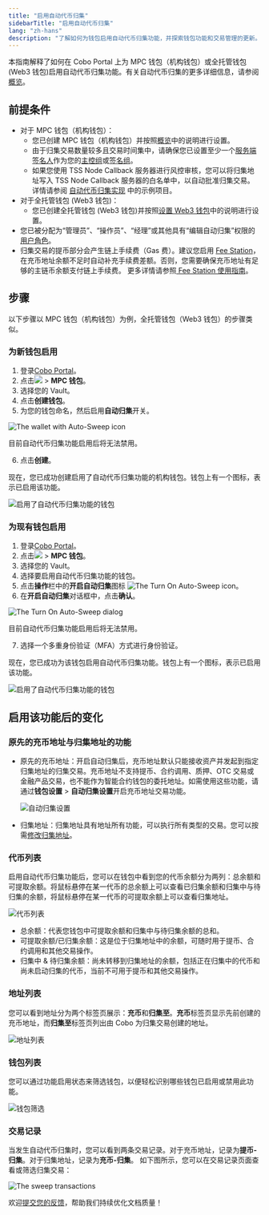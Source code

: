 ```yaml
---
title: "启用自动代币归集"
sidebarTitle: "启用自动代币归集"
lang: "zh-hans"
description: "了解如何为钱包启用自动代币归集功能，并探索钱包功能和交易管理的更新。"
---
```


本指南解释了如何在 Cobo Portal 上为 MPC 钱包（机构钱包）或全托管钱包 (Web3 钱包)启用自动代币归集功能。有关自动代币归集的更多详细信息，请参阅[概览](/cn/portal/auto-sweep-overview)。

## 前提条件
- 对于 MPC 钱包（机构钱包）：
  - 您已创建 MPC 钱包（机构钱包）并按照[概览](/cn/portal/mpc-wallets/ocw/set-up)中的说明进行设置。
  - 由于归集交易数量较多且交易时间集中，请确保您已设置至少一个[服务端签名人](https://www.cobo.com/developers/v2_cn/guides/mpc-wallets/server-co-signer/tss-node-overview)作为您的[主控组](/cn/portal/mpc-wallets/ocw/holder-group-main-group)或[签名组](/cn/portal/mpc-wallets/ocw/holder-group-signing-group)。
  - 如果您使用 TSS Node Callback 服务器进行风控审核，您可以将归集地址写入 TSS Node Callback 服务器的白名单中，以自动批准归集交易。详情请参阅 [自动代币归集实现](https://www.cobo.com/developers/v2_cn/guides/mpc-wallets/server-co-signer/risk-control-best-practices#auto-sweeping-implementation) 中的示例项目。
- 对于全托管钱包 (Web3 钱包)：
  - 您已创建全托管钱包 (Web3 钱包)并按照[设置 Web3 钱包](/cn/portal/custodial-wallets/web3-wallets/set-up)中的说明进行设置。
- 您已被分配为“管理员”、“操作员”、“经理”或其他具有“编辑自动归集”权限的[用户角色](/cn/portal/organization/roles-and-permissions)。
- 归集交易的提币部分会产生链上手续费（Gas 费）。建议您启用 [Fee Station](/cn/portal/fee-station/introduction)，在充币地址余额不足时自动补充手续费差额。否则，您需要确保充币地址有足够的主链币余额支付链上手续费。
<Info>更多详情请参照[ Fee Station 使用指南](/cn/portal/fee-station/set-up)。</Info>

## 步骤

以下步骤以 MPC 钱包（机构钱包）为例，全托管钱包（Web3 钱包）的步骤类似。

### 为新钱包启用

1. 登录[Cobo Portal](https://portal.cobo.com/login)。
2. 点击<img src="/cn/images/mpc-wallet/wallets-icon.svg" className="icon"></img> > **MPC 钱包**。
3. 选择您的 Vault。
4. 点击**创建钱包**。
5. 为您的钱包命名，然后启用**自动归集**开关。

  <img src="/cn/images/mpc-wallet/ocw/enable-auto-sweep.png" className="screenshot_modal" alt="The wallet with Auto-Sweep icon" />

  <Warning>目前自动代币归集功能启用后将无法禁用。</Warning>

6. 点击**创建**。

现在，您已成功创建启用了自动代币归集功能的机构钱包。钱包上有一个图标，表示已启用该功能。

<img src="/cn/images/mpc-wallet/ocw/auto-sweep-icon.png" className="full_screen" alt="启用了自动代币归集功能的钱包" />

### 为现有钱包启用

1. 登录[Cobo Portal](https://portal.cobo.com/login)。
2. 点击<img src="/cn/images/mpc-wallet/wallets-icon.svg" className="icon"></img> > **MPC 钱包**。
3. 选择您的 Vault。
4. 选择要启用自动代币归集功能的钱包。
5. 点击**操作**栏中的**开启自动归集**图标 <img src="/en/images/mpc-wallet/ocw/icon_sweep.png" className="icon" alt="The Turn On Auto-Sweep icon" />。
6. 在**开启自动归集**对话框中，点击**确认**。

  <img src="/cn/images/mpc-wallet/ocw/turn-on-auto-sweep.png" className="screenshot_modal" alt="The Turn On Auto-Sweep dialog" />

  <Warning>目前自动代币归集功能启用后将无法禁用。</Warning>

7. 选择一个多重身份验证（MFA）方式进行身份验证。

现在，您已成功为该钱包启用自动代币归集功能。钱包上有一个图标，表示已启用该功能。

<img src="/cn/images/mpc-wallet/ocw/auto-sweep-icon.png" className="full_screen" alt="启用了自动代币归集功能的钱包" />

## 启用该功能后的变化

### 原先的充币地址与归集地址的功能
- 原先的充币地址：开启自动归集后，充币地址默认只能接收资产并发起到指定归集地址的归集交易。充币地址不支持提币、合约调用、质押、OTC 交易或金融产品交易，也不能作为智能合约钱包的委托地址。如需使用这些功能，请通过**钱包设置** > **自动归集设置**开启充币地址交易功能。

  <img src="/cn/images/mpc-wallet/ocw/auto-sweep-settings.png" className="full_screen" alt="自动归集设置" />

- 归集地址：归集地址具有地址所有功能，可以执行所有类型的交易。您可以按需[修改归集地址](/cn/portal/change-sweep-address)。

### 代币列表
启用自动代币归集功能后，您可以在钱包中看到您的代币余额分为两列：总余额和可提取余额。将鼠标悬停在某一代币的总余额上可以查看已归集余额和归集中与待归集的余额，将鼠标悬停在某一代币的可提取余额上可以查看归集地址。

  <img src="/cn/images/mpc-wallet/ocw/token-list.png" className="full_screen" alt="代币列表" />

  - 总余额：代表您钱包中可提取余额和归集中与待归集余额的总和。
  - 可提取余额/已归集余额：这是位于归集地址中的余额，可随时用于提币、合约调用和其他交易操作。
  - 归集中 & 待归集余额：尚未转移到归集地址的余额，包括正在归集中的代币和尚未启动归集的代币，当前不可用于提币和其他交易操作。

### 地址列表
您可以看到地址分为两个标签页展示：**充币**和**归集至**。**充币**标签页显示先前创建的充币地址，而**归集至**标签页列出由 Cobo 为归集交易创建的地址。

  <img src="/cn/images/mpc-wallet/ocw/auto-sweep-address-list.png" className="full_screen" alt="地址列表" />

### 钱包列表
您可以通过功能启用状态来筛选钱包，以便轻松识别哪些钱包已启用或禁用此功能。

  <img src="/cn/images/mpc-wallet/ocw/auto-sweep-wallet-filter.png" className="full_screen" alt="钱包筛选" />

### 交易记录
当发生自动代币归集时，您可以看到两条交易记录。对于充币地址，记录为**提币-归集**。对于归集地址，记录为**充币-归集**。
如下图所示，您可以在交易记录页面查看或筛选归集交易：

<img src="/cn/images/mpc-wallet/ocw/tx-history.png" className="screenshot_full_screen" alt="The sweep transactions" />

<Tip>欢迎[提交您的反馈](https://forms.zohopublic.com/cobo/form/DocumentFeedbackForm/formperma/QvLOhxJv1_JMsJ-1dleZ8Itb_7rzN-LtgvsDdxosoVI?referrername=manuals)，帮助我们持续优化文档质量！</Tip>
